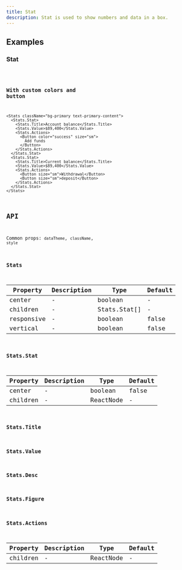 ```yaml
---
title: Stat
description: Stat is used to show numbers and data in a box.
---
```


## Examples

### Stat

<code src="./demo/basic.tsx" />

### With custom colors and button

```tsx live
<Stats className="bg-primary text-primary-content">
  <Stats.Stat>
    <Stats.Title>Account balance</Stats.Title>
    <Stats.Value>$89,400</Stats.Value>
    <Stats.Actions>
      <Button color="success" size="sm">
        Add funds
      </Button>
    </Stats.Actions>
  </Stats.Stat>
  <Stats.Stat>
    <Stats.Title>Current balance</Stats.Title>
    <Stats.Value>$89,400</Stats.Value>
    <Stats.Actions>
      <Button size="sm">Withdrawal</Button>
      <Button size="sm">deposit</Button>
    </Stats.Actions>
  </Stats.Stat>
</Stats>
```

## API

Common props: `dataTheme`, `className`, `style`

### Stats

| Property   | Description | Type         | Default |
| ---------- | ----------- | ------------ | ------- |
| center     | -           | boolean      | -       |
| children   | -           | Stats.Stat[] | -       |
| responsive | -           | boolean      | false   |
| vertical   | -           | boolean      | false   |

### Stats.Stat

| Property | Description | Type      | Default |
| -------- | ----------- | --------- | ------- |
| center   | -           | boolean   | false   |
| children | -           | ReactNode | -       |

### Stats.Title

### Stats.Value

### Stats.Desc

### Stats.Figure

### Stats.Actions

| Property | Description | Type      | Default |
| -------- | ----------- | --------- | ------- |
| children | -           | ReactNode | -       |
